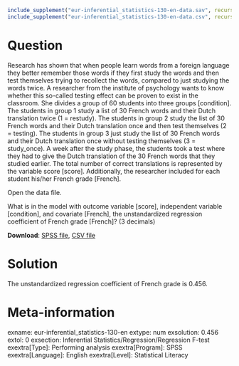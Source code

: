 ```{r, echo = FALSE, results = "hide"}
include_supplement("eur-inferential_statistics-130-en-data.sav", recursive = TRUE)
include_supplement("eur-inferential_statistics-130-en-data.csv", recursive = TRUE)
```

Question
========
Research has shown that when people learn words from a foreign language they better remember those words if they first study the words and then test themselves trying to recollect the words, compared to just studying the words twice. A researcher from the institute of psychology wants to know whether this so-called testing effect can be proven to exist in the classroom. She divides a group of 60 students into three groups [condition]. The students in group 1 study a list of 30 French words and their Dutch translation twice (1 = restudy). The students in group 2 study the list of 30 French words and their Dutch translation once and then test themselves (2 = testing). The students in group 3 just study the list of 30 French words and their Dutch translation once without testing themselves (3 = study_once). A week after the study phase, the students took a test where they had to give the Dutch translation of the 30 French words that they studied earlier. The total number of correct translations is represented by the variable score [score]. Additionally, the researcher included for each student his/her French grade [French].

Open the data file.

What is in the model with outcome variable [score], independent variable [condition], and covariate [French], the unstandardized regression coefficient of French grade [French]? (3 decimals)

**Download**: [SPSS file](eur-inferential_statistics-130-en-data.sav), [CSV file](eur-inferential_statistics-130-en-data.csv)


Solution
========
The unstandardized regression coefficient of French grade is 0.456.


Meta-information
================
exname: eur-inferential_statistics-130-en
extype: num
exsolution: 0.456
extol: 0
exsection: Inferential Statistics/Regression/Regression F-test
exextra[Type]: Performing analysis
exextra[Program]: SPSS
exextra[Language]: English
exextra[Level]: Statistical Literacy